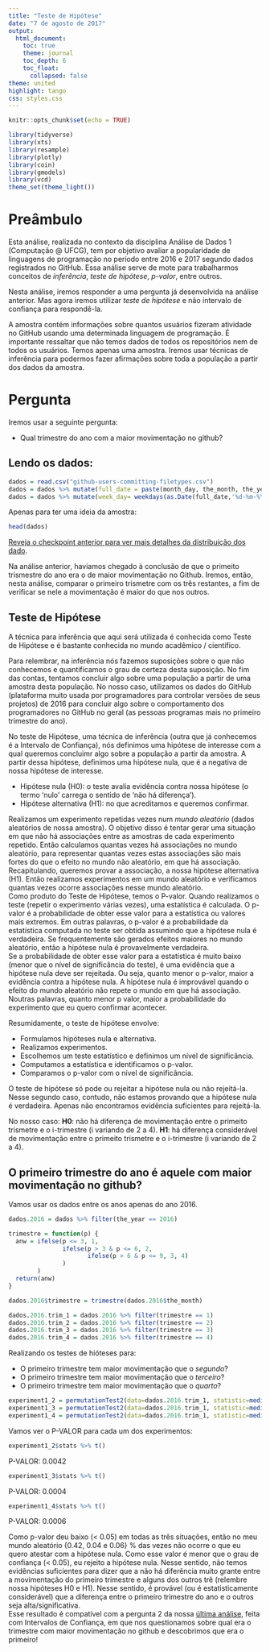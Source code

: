 ```yaml
---
title: "Teste de Hipótese"
date: "7 de agosto de 2017"
output:
  html_document:
    toc: true
    theme: journal
    toc_depth: 6
    toc_float:
      collapsed: false
theme: united
highlight: tango
css: styles.css
---
```


```r
knitr::opts_chunk$set(echo = TRUE)
```

```r
library(tidyverse)
library(xts)
library(resample)
library(plotly)
library(coin)
library(gmodels)
library(vcd)
theme_set(theme_light())
```

# Preâmbulo

Esta análise, realizada no contexto da disciplina Análise de Dados 1 (Computação @ UFCG), tem por objetivo avaliar a popularidade de linguagens de programação no período entre 2016 e 2017 segundo dados registrados no GitHub. Essa análise serve de mote para trabalharmos conceitos de *inferência*, *teste de hipótese*, *p-valor*, entre outros. 

Nesta análise, iremos responder a uma pergunta já desenvolvida na análise anterior. Mas agora iremos utilizar *teste de hipótese* e não intervalo de confiança para respondê-la.

A amostra contém informações sobre quantos usuários fizeram atividade no GitHub usando uma determinada linguagem de programação. É importante ressaltar que não temos dados de todos os repositórios nem de todos os usuários. Temos apenas uma amostra. Iremos usar técnicas de inferência para podermos fazer afirmações sobre toda a população a partir dos dados da amostra.


# Pergunta

Iremos usar a seguinte pergunta:

- Qual trimestre do ano com a maior movimentação no github?

## Lendo os dados:

```r
dados = read.csv("github-users-committing-filetypes.csv")
dados = dados %>% mutate(full_date = paste(month_day, the_month, the_year, sep = '-'))
dados = dados %>% mutate(week_day= weekdays(as.Date(full_date,'%d-%m-%Y')))
```

Apenas para ter uma ideia da amostra:

```r
head(dados)
```

[Reveja o checkpoint anterior para ver mais detalhes da distribuição dos dado](https://italo-batista.github.io/analisografia//2017/08/analise-inferencia-ic-p2.html).

Na análise anterior, haviamos chegado à conclusão de que o primeito trismestre do ano era o de maior movimentação no Github. Iremos, então, nesta análise, comparar o primeiro trismetre com os três restantes, a fim de verificar se nele a movimentação é maior do que nos outros.

## Teste de Hipótese

A técnica para inferência que aqui será utilizada é conhecida como Teste de Hipótese e é bastante conhecida no mundo acadêmico / científico.  

Para relembrar, na inferência nós fazemos suposições sobre o que não conhecemos	e quantificamos o grau de certeza desta suposição. No fim das contas, tentamos concluir algo sobre uma população a partir de uma amostra desta população. No nosso caso, utilizamos os dados do GitHub (plataforma muito usada por programadores para controlar versões de seus projetos) de 2016 para concluir algo sobre o comportamento dos programadores no GitHub no geral (as pessoas programas mais no primeiro trimestre do ano).  

No teste de Hipótese, uma técnica de inferência (outra que já conhecemos é a Intervalo de Confiança), nós definimos uma hipótese de interesse com a qual queremos concluimr algo sobre a população a partir da amostra. A partir dessa hipótese, definimos uma hipótese nula, que é a negativa de nossa hipótese de interesse.  

- Hipótese nula (H0): o teste avalia evidência contra nossa hipótese (o termo 'nulo' carrega o sentido de 'não há diferença').
- Hipótese alternativa (H1): no que acreditamos e queremos confirmar.  

Realizamos um experimento repetidas vezes num *mundo aleatório* (dados aleatórios de nossa amostra). O objetivo disso é tentar gerar uma situação em que não há associações entre as amostras de cada experimento repetido. Então calculamos quantas vezes há associações no mundo aleatório, para representar quantas vezes estas associações são mais fortes do que o efeito no mundo não aleatório, em que há associação.  
Recapitulando, queremos provar a associação, a nossa hipótese alternativa (H1). Então realizamos experimentos em um mundo aleatório e verificamos quantas vezes ocorre associações nesse mundo aleatório.  
Como produto do Teste de Hipótese, temos o P-valor. Quando realizamos o teste (repetir o experimento várias vezes), uma estatística é calculada. O p-valor é a probabilidade de obter esse valor para a estatística ou valores mais extremos. Em outras palavras, o p-valor é a probabilidade da estatística computada no teste ser obtida assumindo que a hipótese nula é verdadeira. Se frequentemente são gerados efeitos maiores no mundo aleatório, então a hipótese nula é provavelmente verdadeira.   
Se a probabilidade de obter esse valor para a estatística é muito baixo (menor que o nível de significância do teste), é uma evidência que a hipótese nula deve ser rejeitada. Ou seja, quanto menor o p-valor, maior a evidência contra a hipótese nula. A hipótese nula é improvável quando o efeito do mundo aleatório não repete o mundo em que há associação. Noutras palavras, quanto menor p valor, maior a probabilidade do experimento que eu quero confirmar acontecer.

Resumidamente, o teste de hipótese envolve:  

- Formulamos hipóteses nula e alternativa.  
- Realizamos experimentos.  
- Escolhemos um teste estatístico e definimos um nível de significância.  
- Computamos a estatística e identificamos o p-valor.  
- Comparamos o p-valor com o nível de significância.  
  
O teste de hipótese só pode ou rejeitar a hipótese nula ou não rejeitá-la. Nesse segundo caso, contudo, não estamos provando que a hipótese nula é verdadeira. Apenas não encontramos evidência suficientes para rejeitá-la.

No nosso caso:
**H0**: não há diferença de movimentação entre o primeito trismetre e o i-trimestre (i variando de 2 a 4).
**H1**: há diferença considerável de movimentação entre o primeito trismetre e o i-trimestre (i variando de 2 a 4).

## O primeiro trimestre do ano é aquele com maior movimentação no github?

Vamos usar os dados entre os anos apenas do ano 2016.

```r

dados.2016 = dados %>% filter(the_year == 2016)

trimestre = function(p) {
  anw = ifelse(p <= 3, 1, 
               ifelse(p > 3 & p <= 6, 2,
                      ifelse(p > 6 & p <= 9, 3, 4)
               )
        )
  return(anw)
}

dados.2016$trimestre = trimestre(dados.2016$the_month)

dados.2016.trim_1 = dados.2016 %>% filter(trimestre == 1)
dados.2016.trim_2 = dados.2016 %>% filter(trimestre == 2)
dados.2016.trim_3 = dados.2016 %>% filter(trimestre == 3)
dados.2016.trim_4 = dados.2016 %>% filter(trimestre == 4)
```

Realizando os testes de hióteses para:

- O primeiro trimestre tem maior movimentação que o *segundo*?
- O primeiro trimestre tem maior movimentação que o *terceiro*?
- O primeiro trimestre tem maior movimentação que o *quarto*?

```r
experiment1_2 = permutationTest2(data=dados.2016.trim_1, statistic=median(users), data2=dados.2016.trim_2)
experiment1_3 = permutationTest2(data=dados.2016.trim_1, statistic=median(users), data2=dados.2016.trim_3)
experiment1_4 = permutationTest2(data=dados.2016.trim_1, statistic=median(users), data2=dados.2016.trim_4)
```

Vamos ver o P-VALOR para cada um dos experimentos:

```r
experiment1_2$stats %>% t()
```

P-VALOR: 0.0042

```r
experiment1_3$stats %>% t()
```

P-VALOR: 0.0004

```r
experiment1_4$stats %>% t()
```

P-VALOR: 0.0006

Como p-valor deu baixo (< 0.05) em todas as três situações, então no meu mundo aleatório {0.42, 0.04 e 0.06} % das vezes não ocorre o que eu quero atestar com a hipótese nula. Como esse valor é menor que o grau de confiança (< 0.05), eu rejeito a hipótese nula. Nesse sentido, não temos evidências suficientes para dizer que a não há diferência muito grante entre a movimentação do primeiro trimestre e alguns dos outros trê (relembre nossa hipóteses H0 e H1). Nesse sentido, é provável (ou é estatisticamente considerável) que a diferença entre o primeiro trimestre do ano e o outros seja alta/significativa.  
Esse resultado é compatível com a pergunta 2 da nossa [última análise](https://italo-batista.github.io/analisografia//2017/08/analise-inferencia-ic-p2.html), feita com Intervalos de Confiança, em que nos questionamos sobre qual era o trimestre com maior movimentação no github e descobrimos que era o primeiro!

